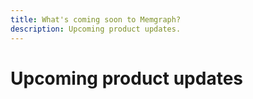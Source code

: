```yaml
---
title: What's coming soon to Memgraph?
description: Upcoming product updates.
---
```



# Upcoming product updates

<InputForm 
  title="Want to know more about what's coming to Memgraph before we release it?"
  subtitle="Sign up for upcoming product releases and new features we're working on."
  placeholder="Your email"
/>
